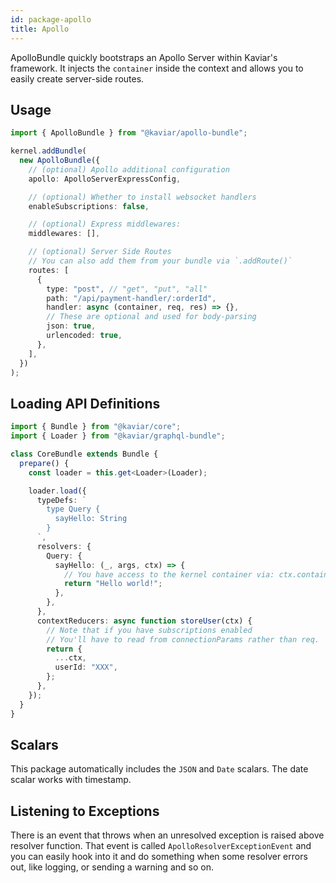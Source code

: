 ```yaml
---
id: package-apollo
title: Apollo
---
```



<PackageHeader version="1.0.0" packageName="apollo-bundle" containsTypeDefs />

ApolloBundle quickly bootstraps an Apollo Server within Kaviar's framework. It injects the `container` inside the context and allows you to easily create server-side routes.

## Usage

```typescript
import { ApolloBundle } from "@kaviar/apollo-bundle";

kernel.addBundle(
  new ApolloBundle({
    // (optional) Apollo additional configuration
    apollo: ApolloServerExpressConfig,

    // (optional) Whether to install websocket handlers
    enableSubscriptions: false,

    // (optional) Express middlewares:
    middlewares: [],

    // (optional) Server Side Routes
    // You can also add them from your bundle via `.addRoute()`
    routes: [
      {
        type: "post", // "get", "put", "all"
        path: "/api/payment-handler/:orderId",
        handler: async (container, req, res) => {},
        // These are optional and used for body-parsing
        json: true,
        urlencoded: true,
      },
    ],
  })
);
```

## Loading API Definitions

```typescript
import { Bundle } from "@kaviar/core";
import { Loader } from "@kaviar/graphql-bundle";

class CoreBundle extends Bundle {
  prepare() {
    const loader = this.get<Loader>(Loader);

    loader.load({
      typeDefs: `
        type Query {
          sayHello: String
        }
      `,
      resolvers: {
        Query: {
          sayHello: (_, args, ctx) => {
            // You have access to the kernel container via: ctx.container
            return "Hello world!";
          },
        },
      },
      contextReducers: async function storeUser(ctx) {
        // Note that if you have subscriptions enabled
        // You'll have to read from connectionParams rather than req.
        return {
          ...ctx,
          userId: "XXX",
        };
      },
    });
  }
}
```

## Scalars

This package automatically includes the `JSON` and `Date` scalars. The date scalar works with timestamp.

## Listening to Exceptions

There is an event that throws when an unresolved exception is raised above resolver function. That event is called `ApolloResolverExceptionEvent` and you can easily hook into it and do something when some resolver errors out, like logging, or sending a warning and so on.
